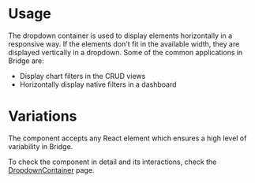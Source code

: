 
<Meta title="Design System/Components/DropdownContainer/Overview" />

# Usage

The dropdown container is used to display elements horizontally in a responsive way. If the elements don't fit in
the available width, they are displayed vertically in a dropdown. Some of the common applications in Bridge are:

- Display chart filters in the CRUD views
- Horizontally display native filters in a dashboard

# Variations

The component accepts any React element which ensures a high level of variability in Bridge.

To check the component in detail and its interactions, check the [DropdownContainer](/story/design-system-components-dropdowncontainer--component) page.
